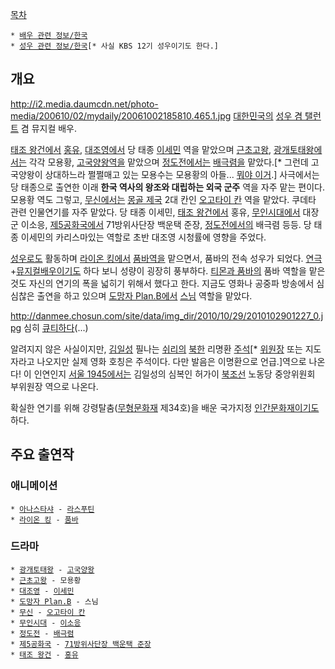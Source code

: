 [[목차]]
 * [[배우 관련 정보/한국]]
 * [[성우 관련 정보/한국]][* 사실 KBS 12기 성우이기도 한다.]

== 개요 ==
http://i2.media.daumcdn.net/photo-media/200610/02/mydaily/20061002185810.465.1.jpg
[[대한민국]]의 [[성우 겸 탤런트]] 겸 뮤지컬 배우.

[[태조 왕건]]에서 [[홍유]], [[대조영(드라마)|대조영]]에서 당 태종 [[이세민]] 역을 맡았으며 [[근초고왕(드라마)|근초고왕]], [[광개토태왕(드라마)|광개토태왕]]에서는 각각 모용황, [[고국양왕]]역을 맡았으며 [[정도전(드라마)|정도전]]에서는 [[배극렴]]을 맡았다.[* 그런데 고국양왕이 상대하느라 쩔쩔매고 있는 모용수는 모용황의 아들... [[배우개그|뭐야 이거]].] 사극에서는 당 태종으로 출연한 이래 '''한국 역사의 왕조와 대립하는 외국 군주''' 역을 자주 맡는 편이다. 모용황 역도 그렇고, [[무신(드라마)|무신]]에서는 [[몽골 제국]] 2대 칸인 [[오고타이 칸]] 역을 맡았다. 쿠데타 관련 인물연기를 자주 맡았다. 당 태종 이세민, [[태조 왕건]]에서 홍유, [[무인시대]]에서 대장군 이소응, [[제5공화국(드라마)|제5공화국]]에서 71방위사단장 백운택 준장, [[정도전(드라마)|정도전]]에서의 배극렴 등등. 당 태종 이세민의 카리스마있는 역할로 초반 대조영 시청률에 영향을 주었다.

[[성우]]로도 활동하며 [[라이온 킹]]에서 [[티몬과 품바|품바]]역을 맡으면서, 품바의 전속 성우가 되었다. [[연극]]+[[뮤지컬]][[배우]]이기도 하다 보니 성량이 굉장히 풍부하다. [[티몬과 품바]]의 품바 역할을 맡은것도 자신의 연기의 폭을 넓히기 위해서 했다고 한다. 지금도 영화나 공중파 방송에서 심심찮은 출연을 하고 있으며 [[도망자 Plan.B]]에서 [[스님]] 역할을 맡았다.

http://danmee.chosun.com/site/data/img_dir/2010/10/29/2010102901227_0.jpg
심히 [[큐티]]하다(...)

알려지지 않은 사실이지만, [[김일성]] 필나는 [[쉬리]]의 [[북한]] 리명환 [[주석]][* [[위원장]] 또는 지도자라고 나오지만 실제 영화 호칭은 주석이다. 다만 발음은 이명환으로 언급.]역으로 나온다! 이 인연인지 [[서울 1945]]에서는 김일성의 심복인 허가이 [[북조선]] 노동당 중앙위원회 부위원장 역으로 나온다.

확실한 연기를 위해 강령탈춤([[무형문화재]] 제34호)을 배운 국가지정 [[인간문화재]]이기도 하다.

== 주요 출연작 ==
=== 애니메이션 ===
 * [[아나스타샤(애니메이션)|아나스타샤]] - [[그리고리 라스푸틴|라스푸틴]]
 * [[라이온 킹]] - [[티몬과 품바|품바]]

=== 드라마 ===
 * [[광개토태왕(드라마)|광개토태왕]] - [[고국양왕]]
 * [[근초고왕(드라마)|근초고왕]] - 모용황
 * [[대조영(드라마)|대조영]] - [[이세민]]
 * [[도망자 Plan.B]] - 스님
 * [[무신(드라마)|무신]] - [[오고타이 칸]]
 * [[무인시대]] - [[무인시대/등장인물#s-2.2|이소응]]
 * [[정도전(드라마)|정도전]] - [[정도전(드라마)/등장인물/주요인물 주변 인물#s-2|배극렴]]
 * [[제5공화국(드라마)|제5공화국]] - [[제5공화국(드라마)#s-6.1|71방위사단장 백운택 준장]]
 * [[태조 왕건]] - [[홍유]]
